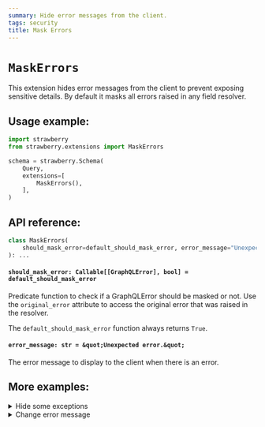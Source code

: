 ```yaml
---
summary: Hide error messages from the client.
tags: security
title: Mask Errors
---
```


# `MaskErrors`

This extension hides error messages from the client to prevent exposing
sensitive details. By default it masks all errors raised in any field resolver.

## Usage example:

```python
import strawberry
from strawberry.extensions import MaskErrors

schema = strawberry.Schema(
    Query,
    extensions=[
        MaskErrors(),
    ],
)
```

## API reference:

```python
class MaskErrors(
    should_mask_error=default_should_mask_error, error_message="Unexpected error."
): ...
```

#### `should_mask_error: Callable[[GraphQLError], bool] = default_should_mask_error`

Predicate function to check if a GraphQLError should be masked or not. Use the
`original_error` attribute to access the original error that was raised in the
resolver.

<Note>


The `default_should_mask_error` function always returns `True`.

</Note>


#### `error_message: str = &quot;Unexpected error.&quot;`

The error message to display to the client when there is an error.

## More examples:

<details>
  <summary>Hide some exceptions</summary>


```python
import strawberry
from strawberry.extensions import MaskErrors
from graphql.error import GraphQLError


class VisibleError(Exception):
    pass


def should_mask_error(error: GraphQLError) -> bool:
    original_error = error.original_error
    if original_error and isinstance(original_error, VisibleError):
        return False

    return True


schema = strawberry.Schema(
    Query,
    extensions=[
        MaskErrors(should_mask_error=should_mask_error),
    ],
)
```

</details>


<details>
  <summary>Change error message</summary>


```python
import strawberry
from strawberry.extensions import MaskErrors

schema = strawberry.Schema(
    Query,
    extensions=[
        MaskErrors(error_message="Oh no! An error occured. Very sorry about that."),
    ],
)
```

</details>